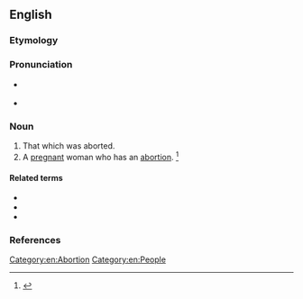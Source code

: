 ==English==

===Etymology===
{{suffix|abort|ee|lang=en}}

===Pronunciation===
* {{a|RP}} {{IPA|/ə.bɔːɹˈti/|lang=en}}
* {{a|US}} {{IPA|/ə.bɔɹˈti/|lang=en}}

===Noun===
{{en-noun}}

# That which was aborted.
# A [[pregnant]] woman who has an [[abortion]]. {{defdate|First attested in the mid 20<sup>th</sup> century.}}<ref name=SOED>{{R:SOED5|page=7}}</ref>

====Related terms====
* {{l|en|abort}}
* {{l|en|aborter}}
* {{l|en|abortions}}

===References===
<references/>

[[Category:en:Abortion]]
[[Category:en:People]]